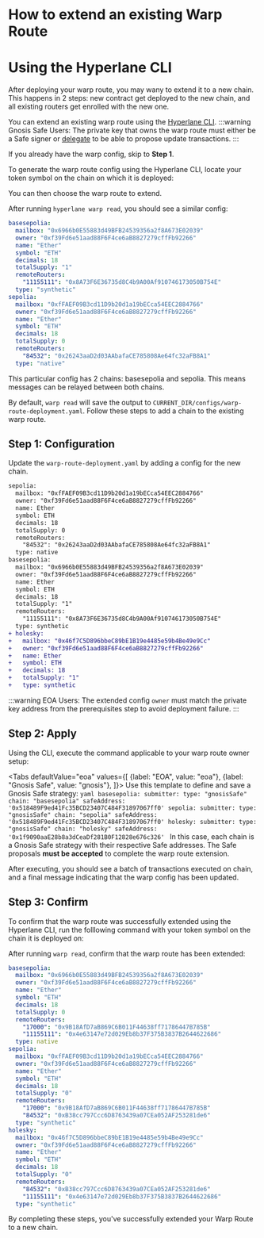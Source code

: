 
# How to extend an existing Warp Route

# Using the Hyperlane CLI

After deploying your warp route, you may wany to extend it to a new chain. This happens in 2 steps: new contract get deployed to the new chain, and all existing routers get enrolled with the new one.

You can extend an existing warp route using the [Hyperlane CLI](https://docs.hyperlane.xyz/docs/reference/cli).
<PrerequisitesPartial />
:::warning
Gnosis Safe Users: The private key that owns the warp route must either be a Safe signer or [delegate](https://docs.safe.global/core-api/transaction-service-guides/delegates) to be able to propose update transactions.
:::

If you already have the warp config, skip to **Step 1**.

To generate the warp route config using the Hyperlane CLI, locate your token symbol on the chain on which it is deployed:

<WarpReadSymbolChainPartial />

<WarpReadSymbolSelectPartial />

You can then choose the warp route to extend.

After running `hyperlane warp read`, you should see a similar config:

```yaml
basesepolia:
  mailbox: "0x6966b0E55883d49BFB24539356a2f8A673E02039"
  owner: "0xf39Fd6e51aad88F6F4ce6aB8827279cffFb92266"
  name: "Ether"
  symbol: "ETH"
  decimals: 18
  totalSupply: "1"
  remoteRouters:
    "11155111": "0x8A73F6E36735d8C4b9A00Af910746173050B754E"
  type: "synthetic"
sepolia:
  mailbox: "0xfFAEF09B3cd11D9b20d1a19bECca54EEC2884766"
  owner: "0xf39Fd6e51aad88F6F4ce6aB8827279cffFb92266"
  name: "Ether"
  symbol: "ETH"
  decimals: 18
  totalSupply: 0
  remoteRouters:
    "84532": "0x26243aaD2d03AAbafaCE785808Ae64fc32aFB8A1"
  type: "native"
```
This particular config has 2 chains: basesepolia and sepolia. This means messages can be relayed between both chains. 

By default, `warp read` will save the output to `CURRENT_DIR/configs/warp-route-deployment.yaml`. Follow these steps to add a chain to the existing warp route.

## Step 1: Configuration
Update the `warp-route-deployment.yaml` by adding a config for the new chain.

```diff title="warp-route-deployment.yaml"
sepolia:
  mailbox: "0xfFAEF09B3cd11D9b20d1a19bECca54EEC2884766"
  owner: "0xf39Fd6e51aad88F6F4ce6aB8827279cffFb92266"
  name: Ether
  symbol: ETH
  decimals: 18
  totalSupply: 0
  remoteRouters:
    "84532": "0x26243aaD2d03AAbafaCE785808Ae64fc32aFB8A1"
  type: native
basesepolia:
  mailbox: "0x6966b0E55883d49BFB24539356a2f8A673E02039"
  owner: "0xf39Fd6e51aad88F6F4ce6aB8827279cffFb92266"
  name: Ether
  symbol: ETH
  decimals: 18
  totalSupply: "1"
  remoteRouters:
    "11155111": "0x8A73F6E36735d8C4b9A00Af910746173050B754E"
  type: synthetic
+ holesky:
+   mailbox: "0x46f7C5D896bbeC89bE1B19e4485e59b4Be49e9Cc"
+   owner: "0xf39Fd6e51aad88F6F4ce6aB8827279cffFb92266"
+   name: Ether
+   symbol: ETH
+   decimals: 18
+   totalSupply: "1"
+   type: synthetic
```

:::warning
EOA Users: The extended config `owner` must match the private key address from the prerequisites step to avoid deployment failure.
:::

## Step 2: Apply

Using the CLI, execute the command applicable to your warp route owner setup:

<Tabs defaultValue="eoa"
  values={[
    {label: "EOA", value: "eoa"},
    {label: "Gnosis Safe", value: "gnosis"},
  ]}>
    <TabItem value="eoa"><WarpApplySymbolConfigDefaultPartial /></TabItem>
    <TabItem value="gnosis">
        Use this template to define and save a Gnosis Safe strategy:
        ```yaml
        basesepolia:
          submitter:
              type: "gnosisSafe"
              chain: "basesepolia"
              safeAddress: '0x518489F9ed41Fc35BCD23407C484F31897067ff0'
        sepolia:
          submitter:
              type: "gnosisSafe"
              chain: "sepolia"
              safeAddress: '0x518489F9ed41Fc35BCD23407C484F31897067ff0'
        holesky:
          submitter:
              type: "gnosisSafe"
              chain: "holesky"
              safeAddress: '0x1f9090aaE28b8a3dCeaDf281B0F12828e676c326'
        ```
        In this case, each chain is a Gnosis Safe strategy with their respective Safe addresses. The Safe proposals **must be accepted** to complete the warp route extension.
        <WarpApplySymbolConfigDefaultStrategyPartial />
    </TabItem>
</Tabs>


After executing, you should see a batch of transactions executed on chain, and a final message indicating that the warp config has been updated.

## Step 3: Confirm

To confirm that the warp route was successfully extended using the Hyperlane CLI, run the folllowing command with your token symbol on the chain it is deployed on:

<WarpReadSymbolChainPartial />


After running `warp read`, confirm that the warp route has been extended:
```yaml {23-34} 
basesepolia:
  mailbox: "0x6966b0E55883d49BFB24539356a2f8A673E02039"
  owner: "0xf39Fd6e51aad88F6F4ce6aB8827279cffFb92266"
  name: "Ether"
  symbol: "ETH"
  decimals: 18
  totalSupply: 0
  remoteRouters:
    "17000": "0x9B18AfD7aB869C6B011F44638ff71786447B785B"
    "11155111": "0x4e63147e72d029Eb8b37F375B3837B2644622686"
  type: native
sepolia:
  mailbox: "0xfFAEF09B3cd11D9b20d1a19bECca54EEC2884766"
  owner: "0xf39Fd6e51aad88F6F4ce6aB8827279cffFb92266"
  name: "Ether"
  symbol: "ETH"
  decimals: 18
  totalSupply: "0"
  remoteRouters:
    "17000": "0x9B18AfD7aB869C6B011F44638ff71786447B785B"
    "84532": "0xB38cc797Ccc6D8763439a07CEa052AF253281de6"
  type: "synthetic"
holesky:
  mailbox: "0x46f7C5D896bbeC89bE1B19e4485e59b4Be49e9Cc"
  owner: "0xf39Fd6e51aad88F6F4ce6aB8827279cffFb92266"
  name: "Ether"
  symbol: "ETH"
  decimals: 18
  totalSupply: "0"
  remoteRouters:
    "84532": "0xB38cc797Ccc6D8763439a07CEa052AF253281de6"
    "11155111": "0x4e63147e72d029Eb8b37F375B3837B2644622686"
  type: "synthetic"
```

By completing these steps, you've successfully extended your Warp Route to a new chain.
